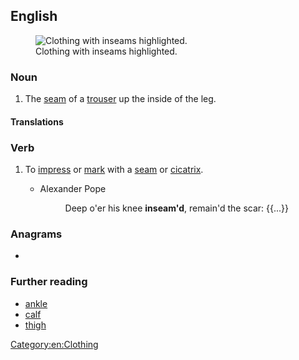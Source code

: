 ==English==
[[File:RV Schritt.png|thumb|Clothing with inseams highlighted.]]

===Noun===
{{en-noun}}

# The [[seam]] of a [[trouser]] up the inside of the leg.

====Translations====
{{trans-top|The seam of a trouser}}
{{trans-mid}}
{{trans-bottom}}

===Verb===
{{en-verb}}

# {{lb|en|transitive}} To [[impress]] or [[mark]] with a [[seam]] or [[cicatrix]].
#* Alexander Pope
#*: Deep o'er his knee '''inseam'd''', remain'd the scar: {{...}}

===Anagrams===
* {{anagrams|en|a=aeimns|Amiens|Eisman|Emsian|amines|animes|animés|manies|mesian}}
===Further reading===
{{wikipedia}}
* [[ankle]]
* [[calf]]
* [[thigh]]

[[Category:en:Clothing]]